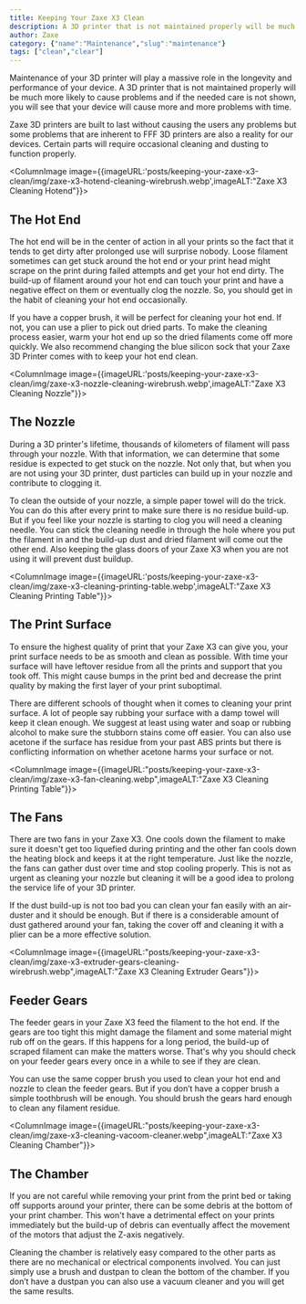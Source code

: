 ```yaml
---
title: Keeping Your Zaxe X3 Clean
description: A 3D printer that is not maintained properly will be much more likely to cause problems and if the needed care is not shown, you will see that your device will cause more and more problems with time.
author: Zaxe
category: {"name":"Maintenance","slug":"maintenance"}
tags: ["clean","clear"]
---
```


Maintenance of your 3D printer will play a massive role in the longevity and performance of your device. A 3D printer that is not maintained properly will be much more likely to cause problems and if the needed care is not shown, you will see that your device will cause more and more problems with time. 

Zaxe 3D printers are built to last without causing the users any problems but some problems that are inherent to FFF 3D printers are also a reality for our devices. Certain parts will require occasional cleaning and dusting to function properly.

<ColumnImage image={{imageURL:'posts/keeping-your-zaxe-x3-clean/img/zaxe-x3-hotend-cleaning-wirebrush.webp',imageALT:"Zaxe X3 Cleaning Hotend"}}>
## The Hot End

The hot end will be in the center of action in all your prints so the fact that it tends to get dirty after prolonged use will surprise nobody. Loose filament sometimes can get stuck around the hot end or your print head might scrape on the print during failed attempts and get your hot end dirty. The build-up of filament around your hot end can touch your print and have a negative effect on them or eventually clog the nozzle. So, you should get in the habit of cleaning your hot end occasionally. 

If you have a copper brush, it will be perfect for cleaning your hot end. If not, you can use a plier to pick out dried parts. To make the cleaning process easier, warm your hot end up so the dried filaments come off more quickly. We also recommend changing the blue silicon sock that your Zaxe 3D Printer comes with to keep your hot end clean.
</ColumnImage>

<ColumnImage image={{imageURL:'posts/keeping-your-zaxe-x3-clean/img/zaxe-x3-nozzle-cleaning-wirebrush.webp',imageALT:"Zaxe X3 Cleaning Nozzle"}}>
## The Nozzle

During a 3D printer's lifetime, thousands of kilometers of filament will pass through your nozzle. With that information, we can determine that some residue is expected to get stuck on the nozzle. Not only that, but when you are not using your 3D printer, dust particles can build up in your nozzle and contribute to clogging it.  

To clean the outside of your nozzle, a simple paper towel will do the trick. You can do this after every print to make sure there is no residue build-up. But if you feel like your nozzle is starting to clog you will need a cleaning needle. You can stick the cleaning needle in through the hole where you put the filament in and the build-up dust and dried filament will come out the other end. Also keeping the glass doors of your Zaxe X3 when you are not using it will prevent dust buildup.
</ColumnImage>

<ColumnImage image={{imageURL:'posts/keeping-your-zaxe-x3-clean/img/zaxe-x3-cleaning-printing-table.webp',imageALT:"Zaxe X3 Cleaning Printing Table"}}>
## The Print Surface

To ensure the highest quality of print that your Zaxe X3 can give you, your print surface needs to be as smooth and clean as possible. With time your surface will have leftover residue from all the prints and support that you took off. This might cause bumps in the print bed and decrease the print quality by making the first layer of your print suboptimal.

There are different schools of thought when it comes to cleaning your print surface. A lot of people say rubbing your surface with a damp towel will keep it clean enough. We suggest at least using water and soap or rubbing alcohol to make sure the stubborn stains come off easier. You can also use acetone if the surface has residue from your past ABS prints but there is conflicting information on whether acetone harms your surface or not.
</ColumnImage>

<ColumnImage image={{imageURL:"posts/keeping-your-zaxe-x3-clean/img/zaxe-x3-fan-cleaning.webp",imageALT:"Zaxe X3 Cleaning Printing Table"}}>
## The Fans

There are two fans in your Zaxe X3. One cools down the filament to make sure it doesn't get too liquefied during printing and the other fan cools down the heating block and keeps it at the right temperature. Just like the nozzle, the fans can gather dust over time and stop cooling properly. This is not as urgent as cleaning your nozzle but cleaning it will be a good idea to prolong the service life of your 3D printer.

If the dust build-up is not too bad you can clean your fan easily with an air-duster and it should be enough. But if there is a considerable amount of dust gathered around your fan, taking the cover off and cleaning it with a plier can be a more effective solution.
</ColumnImage>

<ColumnImage image={{imageURL:"posts/keeping-your-zaxe-x3-clean/img/zaxe-x3-extruder-gears-cleaning-wirebrush.webp",imageALT:"Zaxe X3 Cleaning Extruder Gears"}}>
## Feeder Gears

The feeder gears in your Zaxe X3 feed the filament to the hot end. If the gears are too tight this might damage the filament and some material might rub off on the gears. If this happens for a long period, the build-up of scraped filament can make the matters worse. That's why you should check on your feeder gears every once in a while to see if they are clean. 

You can use the same copper brush you used to clean your hot end and nozzle to clean the feeder gears. But if you don’t have a copper brush a simple toothbrush will be enough. You should brush the gears hard enough to clean any filament residue.
</ColumnImage>

<ColumnImage image={{imageURL:"posts/keeping-your-zaxe-x3-clean/img/zaxe-x3-cleaning-vacoom-cleaner.webp",imageALT:"Zaxe X3 Cleaning Chamber"}}>
## The Chamber

If you are not careful while removing your print from the print bed or taking off supports around your printer, there can be some debris at the bottom of your print chamber. This won't have a detrimental effect on your prints immediately but the build-up of debris can eventually affect the movement of the motors that adjust the Z-axis negatively. 

Cleaning the chamber is relatively easy compared to the other parts as there are no mechanical or electrical components involved. You can just simply use a brush and dustpan to clean the bottom of the chamber. If you don’t have a dustpan you can also use a vacuum cleaner and you will get the same results.
</ColumnImage>